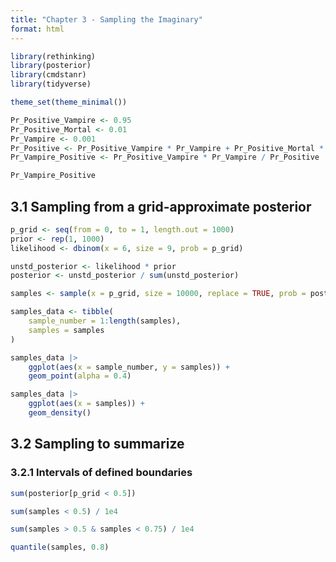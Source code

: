 ```yaml
---
title: "Chapter 3 - Sampling the Imaginary"
format: html
---
```


```r
library(rethinking)
library(posterior)
library(cmdstanr)
library(tidyverse)

theme_set(theme_minimal())
```


```r
Pr_Positive_Vampire <- 0.95
Pr_Positive_Mortal <- 0.01
Pr_Vampire <- 0.001
Pr_Positive <- Pr_Positive_Vampire * Pr_Vampire + Pr_Positive_Mortal * (1 - Pr_Vampire)
Pr_Vampire_Positive <- Pr_Positive_Vampire * Pr_Vampire / Pr_Positive

Pr_Vampire_Positive
```

## 3.1 Sampling from a grid-approximate posterior

```r
p_grid <- seq(from = 0, to = 1, length.out = 1000)
prior <- rep(1, 1000)
likelihood <- dbinom(x = 6, size = 9, prob = p_grid)

unstd_posterior <- likelihood * prior
posterior <- unstd_posterior / sum(unstd_posterior)
```

```r
samples <- sample(x = p_grid, size = 10000, replace = TRUE, prob = posterior)

samples_data <- tibble(
    sample_number = 1:length(samples),
    samples = samples
)

samples_data |>
    ggplot(aes(x = sample_number, y = samples)) +
    geom_point(alpha = 0.4)

samples_data |>
    ggplot(aes(x = samples)) +
    geom_density()
```

## 3.2 Sampling to summarize

### 3.2.1 Intervals of defined boundaries
```r
sum(posterior[p_grid < 0.5])
```

```r
sum(samples < 0.5) / 1e4
```

```r
sum(samples > 0.5 & samples < 0.75) / 1e4
```

```r
quantile(samples, 0.8)
```